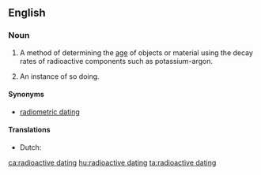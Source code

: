 ==English==

===Noun===
{{en-noun|-|s|head=[[radioactive]] [[dating]]}}

# {{lb|en|uncountable}} A method of determining the [[age]] of objects or material using the decay rates of radioactive components such as potassium-argon.
# {{lb|en|countable}} An instance of so doing.

====Synonyms====
* [[radiometric dating]]

====Translations====
{{checktrans-top}}
* Dutch: {{t|nl|radiometrische datering|f}}
{{trans-mid}}
{{trans-bottom}}

[[ca:radioactive dating]]
[[hu:radioactive dating]]
[[ta:radioactive dating]]